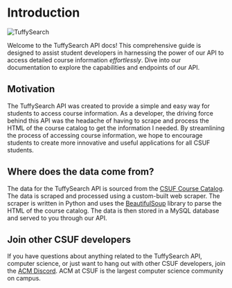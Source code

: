 
# Introduction

![TuffySearch](/tuffysearch.png)

Welcome to the TuffySearch API docs! This comprehensive guide is designed to assist student developers in harnessing the power
of our API to access detailed course information _effortlessly_. Dive into our documentation to explore the capabilities
and endpoints of our API.

## Motivation

The TuffySearch API was created to provide a simple and easy way for students to access course information. As a developer,
the driving force behind this API was the headache of having to scrape and process the HTML of the course catalog to get
the information I needed. By streamlining the process of accessing course information, we hope to encourage students to
create more innovative and useful applications for all CSUF students.

## Where does the data come from?

The data for the TuffySearch API is sourced from the [CSUF Course Catalog](https://catalog.fullerton.edu/). The data is
scraped and processed using a custom-built web scraper. The scraper is written in Python and uses the [BeautifulSoup](https://www.crummy.com/software/BeautifulSoup/bs4/doc/)
library to parse the HTML of the course catalog. The data is then stored in a MySQL database and served to you through
our API.

## Join other CSUF developers

If you have questions about anything related to the TuffySearch API, computer science, or just want to hang out with other
CSUF developers, join the [ACM Discord](https://acmcsuf.com/discord). ACM at CSUF is the largest computer science community on campus.
